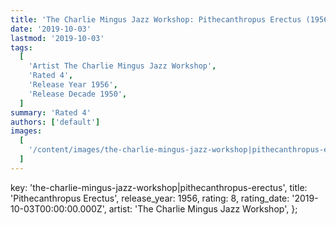 ```yaml
---
title: 'The Charlie Mingus Jazz Workshop: Pithecanthropus Erectus (1956)'
date: '2019-10-03'
lastmod: '2019-10-03'
tags:
  [
    'Artist The Charlie Mingus Jazz Workshop',
    'Rated 4',
    'Release Year 1956',
    'Release Decade 1950',
  ]
summary: 'Rated 4'
authors: ['default']
images:
  [
    '/content/images/the-charlie-mingus-jazz-workshop|pithecanthropus-erectus.jpg',
  ]
---
```


  key: 'the-charlie-mingus-jazz-workshop|pithecanthropus-erectus',
  title: 'Pithecanthropus Erectus',
  release_year: 1956,
  rating: 8,
  rating_date: '2019-10-03T00:00:00.000Z',
  artist: 'The Charlie Mingus Jazz Workshop',
};

<MusicRating data={data} />
